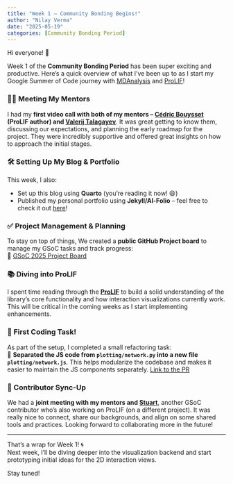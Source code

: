 ```yaml
---
title: "Week 1 – Community Bonding Begins!"
author: "Nilay Verma"
date: "2025-05-19"
categories: [Community Bonding Period]
---
```


Hi everyone! 👋

Week 1 of the **Community Bonding Period** has been super exciting and productive. Here’s a quick overview of what I’ve been up to as I start my Google Summer of Code journey with [MDAnalysis](https://www.mdanalysis.org/) and [ProLIF](https://prolif.readthedocs.io/en/latest/)!

### 🧑‍💻 Meeting My Mentors

I had my **first video call with both of my mentors – [Cédric Bouysset](https://cedric.bouysset.net/) (ProLIF author) and [Valerij Talagayev](https://talagayev.github.io)**. It was great getting to know them, discussing our expectations, and planning the early roadmap for the project. They were incredibly supportive and offered great insights on how to approach the initial stages.

### 🛠️ Setting Up My Blog & Portfolio

This week, I also:

- Set up this blog using **Quarto** (you’re reading it now! 😄)
- Published my personal portfolio using **Jekyll/Al-Folio** – feel free to check it out [here](https://nilay-v3rma.github.io)!

### ✅ Project Management & Planning

To stay on top of things, We created a **public GitHub Project board** to manage my GSoC tasks and track progress:  
🔗 [GSoC 2025 Project Board](https://github.com/users/nilay-v3rma/projects/3)

### 📚 Diving into ProLIF

I spent time reading through the **[ProLIF](https://prolif.readthedocs.io/en/latest/)** to build a solid understanding of the library’s core functionality and how interaction visualizations currently work. This will be critical in the coming weeks as I start implementing enhancements.

### 🔧 First Coding Task!

As part of the setup, I completed a small refactoring task:  
🔹 **Separated the JS code from `plotting/network.py` into a new file `plotting/network.js`**. This helps modularize the codebase and makes it easier to maintain the JS components separately. [Link to the PR](https://github.com/chemosim-lab/ProLIF/pull/268)

### 👥 Contributor Sync-Up

We had a **joint meeting with my mentors and [Stuart](https://yuyuan871111.github.io/)**, another GSoC contributor who's also working on ProLIF (on a different project). It was really nice to connect, share our backgrounds, and align on some shared tools and practices. Looking forward to collaborating more in the future!

---

That’s a wrap for Week 1! 🌀  
Next week, I’ll be diving deeper into the visualization backend and start prototyping initial ideas for the 2D interaction views.

Stay tuned!